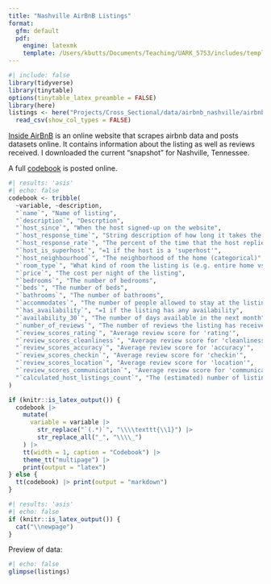 ```yaml
---
title: "Nashville AirBnB Listings"
format: 
  gfm: default
  pdf:
    engine: latexmk
    template: /Users/kbutts/Documents/Teaching/UARK_5753/includes/template.tex
---
```


```r
#| include: false
library(tidyverse)
library(tinytable)
options(tinytable_latex_preamble = FALSE)
library(here)
listings <- here("Projects/Cross_Sectional/data/airbnb_nashville/airbnb_nashville_listings.csv") |>
  read_csv(show_col_types = FALSE)
```

[Inside AirBnB](https://insideairbnb.com/get-the-data/) is an online website that scrapes airbnb data and posts datasets online. 
It contains information about the listing as well as reviews received. I downloaded the current "snapshot" for Nashville, Tennessee.

A full [codebook](https://docs.google.com/spreadsheets/d/1iWCNJcSutYqpULSQHlNyGInUvHg2BoUGoNRIGa6Szc4/edit?gid=1322284596#gid=1322284596) is posted online. 


```r
#| results: 'asis'
#| echo: false
codebook <- tribble(
  ~variable, ~description,
  "`name`", "Name of listing",
  "`description`", "Descrption",
  "`host_since`", "When the host signed-up on the website",
  "`host_response_time`", "String description of how long it takes the host to respond",
  "`host_response_rate`", "The percent of the time that the host replies to a message (100 = 100%)",
  "`host_is_superhost`", "=1 if the host is a 'superhost'",
  "`host_neighbourhood`", "The neighborhood of the home (categorical)",
  "`room_type`", "What kind of room the listing is (e.g. entire home vs private room)",
  "`price`", "The cost per night of the listing",
  "`bedrooms`", "The number of bedrooms",
  "`beds`", "The number of beds",
  "`bathrooms`", "The number of bathrooms",
  "`accommodates`", "The number of people allowed to stay at the listing",
  "`has_availability`", "=1 if the listing has any availability",
  "`availability_30`", "The number of days available in the next month",
  "`number_of_reviews`", "The number of reviews the listing has received",
  "`review_scores_rating`", "Average review score for 'rating'",
  "`review_scores_cleanliness`", "Average review score for 'cleanliness'",
  "`review_scores_accuracy`", "Average review score for 'accuracy'",
  "`review_scores_checkin`", "Average review score for 'checkin'",
  "`review_scores_location`", "Average review score for 'location'",
  "`review_scores_communication`", "Average review score for 'communication'",
  "`calculated_host_listings_count`", "The (estimated) number of listings the host rungs",
)

if (knitr::is_latex_output()) {
  codebook |>
    mutate(
      variable = variable |>
        str_replace("`(.*)`", "\\\\texttt{\\1}") |>
        str_replace_all("_", "\\\\_")
    ) |>
    tt(width = 1, caption = "Codebook") |>
    theme_tt("multipage") |>
    print(output = "latex")
} else {
  tt(codebook) |> print(output = "markdown")
}
```

```r
#| results: 'asis'
#| echo: false
if (knitr::is_latex_output()) {
  cat("\\newpage")
}
```

Preview of data:
```r
#| echo: false
glimpse(listings)
```



